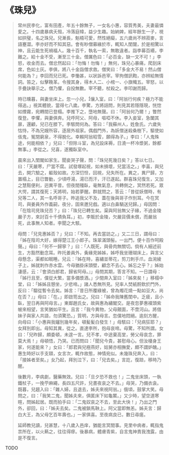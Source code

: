 # 《珠兒》

> 常州民李化，富有田產，年五十餘無子，一女名小惠，容質秀美，夫妻最憐愛之。十四歲暴病夭殂，冷落庭幃，益少生趣。始納婢，經年餘生一子，視如拱璧，名之珠兒。兒漸長，魁梧可愛，然性絕癡，五六歲尚不辨菽麥，言語蹇澀。李亦好而不知其惡。會有眇僧募緣於市，輒知人閨闥，於是相驚以神，且云能生死禍福人。幾十百千，執名一索，無敢違者。詣李募百緡，李難之。給十金不受，漸至三十金。僧厲色曰：「必百金，缺一文不可！」李怒，收金而去。僧忿然起曰：「勿悔！勿悔！」無何，珠兒心暴痛，爬刮床席，色如土灰。李俱，將八十金詣僧求救。僧笑曰：「多金大不易！然山僧何能為？」李回而兒已死。李慟甚，以狀訴邑宰。宰拘僧訊鞫，亦辨給無情詞。笞之，似擊鞔革。令搜其身，得木人二、小棺一、小旗幟五。宰怒，以手疊訣舉示之。僧乃懼，自投無數。宰不聽，杖殺之。李叩謝而歸。
>
> 時已曛暮，與妻坐床上。忽一小兒，儴入室，曰：「阿翁行何疾？極力不能得追。」視其體貌，當得七八歲。李驚，方將詰問，則見其若隱隱現，恍惚如煙霧，宛轉間已登榻。李推下之，墮地無聲。曰：「阿翁何乃爾！」瞥然復登。李懼，與妻俱奔。兒呼阿父、阿母，嘔啞不休。李入妾室，急闔其扉，還顧，兒已在膝下。李駭問何為。答曰：「我蘇州人，姓詹氏。六歲失怙恃，不為兄嫂所容，逐居外祖家。偶戲門外，為妖僧迷殺桑樹下，驅使如倀鬼，冤閉窮泉，不得脫化。幸賴阿翁昭雪，願得為子。」李曰：「人鬼殊途，何能相依？」兒曰：「但除斗室，為兒設床褥，日澆一杯冷漿粥，餘都無事。」李從之。兒喜，遂獨臥室中。
>
> 晨來出入閨閣如家生。聞妾哭子聲，問：「珠兒死幾日矣？」答以七日。曰：「天嚴寒，尸當不腐。試發塚起視，如未損壞，兒當活之。」李喜，與兒去，開穴驗之，軀殼如故。方深忉怛，回視，兒失所在。異之，異尸歸，方置榻上，目已瞥動，少頃呼湯，湯已而汗，汗已遂起。群喜珠兒復生，又加之慧黠便利，迥異平昔。但夜間殭臥，毫無氣息，共轉側之，冥然若死。眾大愕，謂其復死；天將明，始若夢醒。群就問之，答云：「昔從妖僧時，有兒等二人，其一名呼哥子。昨追我父不及，蓋在後與哥子作別耳。今在冥司，與姜員外作義嗣，夜分，固來邀兒戲。適以白鼻騧送兒歸。」母因問：「在陰司見珠兒否？」曰：「珠兒已轉生矣。渠與阿翁無父子緣，不過金陵嚴子方，來討百十千債負耳。」初，李販於金陵，欠嚴貨價未償，而嚴翁死，此事無人知者。李聞之大駭。
>
> 母問：「兒見惠姊否？」兒曰：「不知。再去當訪之。」又二三日，謂母曰：「姊在陰司大好，嫁得楚江王小郎子。珠翠滿頭髻。一出門，便十百作呵殿聲。」母曰：「何不一歸寧？」曰：「人既死，與骨肉無關切。倘有人細述前生，方豁然動念耳。昨托姜員外，夤緣見姊姊，姊呼我坐珊瑚床上，與言父母懸念，渠都如眠睡。兒云：『姊在時，喜繡並蒂花，剪刀刺手爪，血涴綾子上，姊就刺作赤水雲。今母猶掛床頭壁，顧念不去心。姊忘之乎？』姊始淒感，云：『會須白郎君，歸省阿母。』」母問其期，答言不知。一日謂母：「姊行且至，僕從大繁，當多備漿酒。」少間奔入室曰：「姊來矣！」移榻中堂，曰：「姊姊且憩坐，少悲啼。」諸人悉無所見。兒率人焚紙酹飲於門外，反曰：「騶從暫令去矣。姊言：『昔日所覆綠被，曾為燭花燒一點如豆大，尚在否？』」母曰：「在。」即啟笥出之。兒曰：「姊命我陳舊閨中。乏疲，且小臥，翌日再與阿母言。」東鄰趙氏女，故與惠為繡閣交。是夜忽夢惠襆頭紫帔來相望，言笑猶如平生。且言：「我今異物，父母覿面，不啻河山。將借妹子與家人共語，勿須驚恐。」質明，方與母言。忽僕地悶絕。逾刻方醒，向母曰：「小惠與我嬸別幾年矣，頓髪髪白發生！」母駭曰：「兒病狂耶？」女拜別即出。母知其異，從之。直達李所，抱母哀啼。母驚，不知所謂。女曰：「兒昨歸，頗委頓，未遑一言。兒不孝，中途棄高堂，勞父母哀念，罪莫大焉！」母頓悟，乃哭。已而問曰：「聞兒今貴，甚慰母心。但汝棲身王家，何遂能來？」女曰：「郎君與兒極燕好，姑舅亦相撫愛，頗不謂妒醜。」惠生時好以手支頤，女言次，輒作故態，神情宛似。未幾珠兒奔入，曰：「接姊者至矣。」女乃起，拜別泣下，曰：「兒去矣。」言訖，復踣，移時乃醒。
>
> 後數月，李病劇，醫藥無效。兒曰：「旦夕恐不救也！」二鬼坐床頭，一執鐵杖子，一挽苧麻繩，長四五尺許，兒晝夜哀之不去。」母哭，乃備衣衾。既暮，兒趨入曰：「雜人婦，且退去，姊夫來視阿翁。」俄頃，鼓掌大笑。母問之，曰：「我笑二鬼，聞姊夫來，俱匿床下如龜鱉。」又少時，望空道寒暄，問姊起居。既而拍手曰：「二鬼奴哀之不去，至此大快！」乃出之門外，卻回，曰：「姊夫去矣。二鬼被鎖馬鞅上。阿父當即無恙。姊夫言：歸白大王，為父母乞百年壽也。」一家俱喜。至夜病良已，數日尋瘥。
>
> 延師教兒讀，兒甚慧，十八歲入邑庠，猶能言冥間事。見里中病者，輒指鬼祟所在，以火爇之，往往得瘳。後暴病，體膚青紫，自言鬼神責我洩露，由是不復言。

TODO